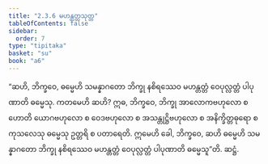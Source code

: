 ```yaml
---
title: "2.3.6 မဟန္တတ္တသုတ္တ"
tableOfContents: false
sidebar:
  order: 7
type: "tipitaka"
basket: "su"
book: "a6"
---
```



<DynamicBreadcrumb />

<Division number="80" book="a6">

<Paragraph number="667" book="a6">
“ဆဟိ, ဘိက္ခဝေ, ဓမ္မေဟိ သမန္နာဂတော ဘိက္ခု နစိရဿေဝ မဟန္တတ္တံ ဝေပုလ္လတ္တံ ပါပုဏာတိ ဓမ္မေသု. ကတမေဟိ ဆဟိ? ဣဓ, ဘိက္ခဝေ, ဘိက္ခု အာလောကဗဟုလော စ ဟောတိ ယောဂဗဟုလော စ ဝေဒဗဟုလော စ အသန္တုဋ္ဌိဗဟုလော စ အနိက္ခိတ္တဓုရော စ ကုသလေသု ဓမ္မေသု ဥတ္တရိ စ ပတာရေတိ. ဣမေဟိ ခေါ, ဘိက္ခဝေ, ဆဟိ ဓမ္မေဟိ သမန္နာဂတော ဘိက္ခု နစိရဿေဝ မဟန္တတ္တံ ဝေပုလ္လတ္တံ ပါပုဏာတိ ဓမ္မေသူ”တိ.

</Paragraph>
</Division>

<Paragraph number="668" type="center" book="a6">
ဆဋ္ဌံ.
</Paragraph>